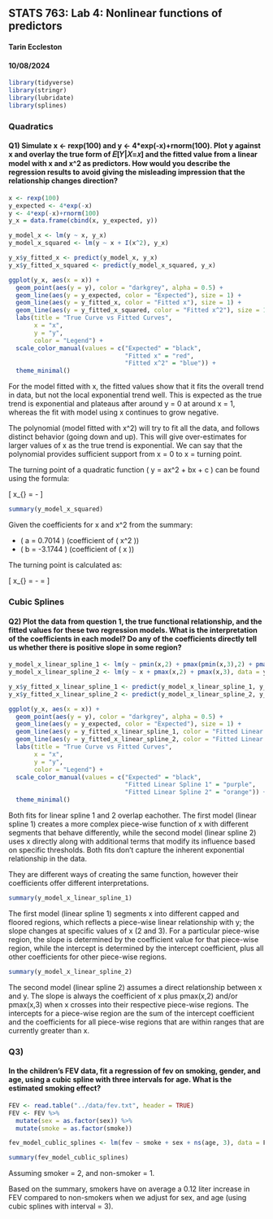 ## STATS 763: Lab 4: Nonlinear functions of predictors
#### Tarin Eccleston
#### 10/08/2024

```r
library(tidyverse)
library(stringr)
library(lubridate)
library(splines)
```

### Quadratics
#### Q1) Simulate x <- rexp(100) and y <- 4*exp(-x)+rnorm(100). Plot y against x and overlay the true form of 𝐸[𝑌|𝑋=𝑥] and the fitted value from a linear model with x and x^2 as predictors. How would you describe the regression results to avoid giving the misleading impression that the relationship changes direction?

```r
x <- rexp(100)
y_expected <- 4*exp(-x)
y <- 4*exp(-x)+rnorm(100)
y_x = data.frame(cbind(x, y_expected, y))

y_model_x <- lm(y ~ x, y_x)
y_model_x_squared <- lm(y ~ x + I(x^2), y_x)

y_x$y_fitted_x <- predict(y_model_x, y_x)
y_x$y_fitted_x_squared <- predict(y_model_x_squared, y_x)
```

```r
ggplot(y_x, aes(x = x)) +
  geom_point(aes(y = y), color = "darkgrey", alpha = 0.5) +
  geom_line(aes(y = y_expected, color = "Expected"), size = 1) +
  geom_line(aes(y = y_fitted_x, color = "Fitted x"), size = 1) +
  geom_line(aes(y = y_fitted_x_squared, color = "Fitted x^2"), size = 1) +
  labs(title = "True Curve vs Fitted Curves",
       x = "x",
       y = "y",
       color = "Legend") +
  scale_color_manual(values = c("Expected" = "black", 
                                "Fitted x" = "red", 
                                "Fitted x^2" = "blue")) +
  theme_minimal()
```

For the model fitted with x, the fitted values show that it fits the overall trend in data, but not the local exponential trend well. This is expected as the true trend is exponential and plateaus after around y = 0 at around x = 1, whereas the fit with model using x continues to grow negative.

The polynomial (model fitted with x^2) will try to fit all the data, and follows distinct behavior (going down and up). This will give over-estimates for larger values of x as the true trend is exponential. We can say that the polynomial provides sufficient support from x = 0 to x = turning point.

The turning point of a quadratic function \( y = ax^2 + bx + c \) can be found using the formula:

\[
x_{\text{turning point}} = -\frac{b}{2a}
\]

```r
summary(y_model_x_squared)
```

Given the coefficients for x and x^2 from the summary:

- \( a = 0.7014 \) (coefficient of \( x^2 \))
- \( b = -3.1744 \) (coefficient of \( x \))

The turning point is calculated as:

\[
x_{\text{turning point}} = -\frac{-3.1744}{2 \times 0.7014} = \frac{3.1744}{1.4028} \approx 2.263
\]

### Cubic Splines
#### Q2) Plot the data from question 1, the true functional relationship, and the fitted values for these two regression models. What is the interpretation of the coefficients in each model? Do any of the coefficients directly tell us whether there is positive slope in some region?

```r
y_model_x_linear_spline_1 <- lm(y ~ pmin(x,2) + pmax(pmin(x,3),2) + pmax(x,3), data = y_x)
y_model_x_linear_spline_2 <- lm(y ~ x + pmax(x,2) + pmax(x,3), data = y_x)

y_x$y_fitted_x_linear_spline_1 <- predict(y_model_x_linear_spline_1, y_x)
y_x$y_fitted_x_linear_spline_2 <- predict(y_model_x_linear_spline_2, y_x)
```

```r
ggplot(y_x, aes(x = x)) +
  geom_point(aes(y = y), color = "darkgrey", alpha = 0.5) +
  geom_line(aes(y = y_expected, color = "Expected"), size = 1) +
  geom_line(aes(y = y_fitted_x_linear_spline_1, color = "Fitted Linear Spline 1"), size = 1) +
  geom_line(aes(y = y_fitted_x_linear_spline_2, color = "Fitted Linear Spline 2"), size = 1) +
  labs(title = "True Curve vs Fitted Curves",
       x = "x",
       y = "y",
       color = "Legend") +
  scale_color_manual(values = c("Expected" = "black", 
                                "Fitted Linear Spline 1" = "purple", 
                                "Fitted Linear Spline 2" = "orange")) +
  theme_minimal()
```

Both fits for linear spline 1 and 2 overlap eachother. The first model (linear spline 1) creates a more complex piece-wise function of x with different segments that behave differently, while the second model (linear spline 2) uses x directly along with additional terms that modify its influence based on specific thresholds. Both fits don't capture the inherent exponential relationship in the data.

They are different ways of creating the same function, however their coefficients offer different interpretations.

```r
summary(y_model_x_linear_spline_1)
```

The first model (linear spline 1) segments x into different capped and floored regions, which reflects a piece-wise linear relationship with y; the slope changes at specific values of x (2 and 3). For a particular piece-wise region, the slope is determined by the coefficient value for that piece-wise region, while the intercept is determined by the intercept coefficient, plus all other coefficients for other piece-wise regions.

```r
summary(y_model_x_linear_spline_2)
```

The second model (linear spline 2) assumes a direct relationship between x and y. The slope is always the coefficient of x plus pmax(x,2) and/or pmax(x,3) when x crosses into their respective piece-wise regions. The intercepts for a piece-wise region are the sum of the intercept coefficient and the coefficients for all piece-wise regions that are within ranges that are currently greater than x.

### Q3)
#### In the children’s FEV data, fit a regression of fev on smoking, gender, and age, using a cubic spline with three intervals for age. What is the estimated smoking effect?

```r
FEV <- read.table("../data/fev.txt", header = TRUE)
FEV <- FEV %>%
  mutate(sex = as.factor(sex)) %>%
  mutate(smoke = as.factor(smoke))

fev_model_cublic_splines <- lm(fev ~ smoke + sex + ns(age, 3), data = FEV)
```

```r
summary(fev_model_cublic_splines)
```

Assuming smoker = 2, and non-smoker = 1.

Based on the summary, smokers have on average a 0.12 liter increase in FEV compared to non-smokers when we adjust for sex, and age (using cubic splines with interval = 3).




